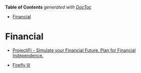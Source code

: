 <!-- START doctoc generated TOC please keep comment here to allow auto update -->
<!-- DON'T EDIT THIS SECTION, INSTEAD RE-RUN doctoc TO UPDATE -->
**Table of Contents**  *generated with [DocToc](https://github.com/thlorenz/doctoc)*

- [Financial](#financial)

<!-- END doctoc generated TOC please keep comment here to allow auto update -->

# Financial

- [ProjectiFi - Simulate your Financial Future. Plan for Financial Independence.](https://projectifi.io/)

- [Firefly III](https://www.firefly-iii.org/)